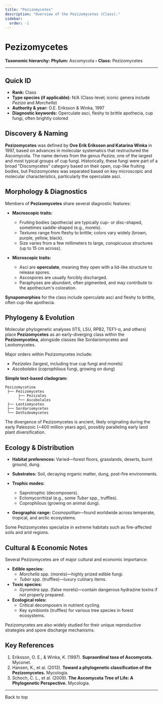```yaml
---
title: "Pezizomycetes"
description: "Overview of the Pezizomycetes (Class)."
sidebar:
  order: -1
---
```



# Pezizomycetes <Badge variant="note" text="Class" />

**Taxonomic hierarchy:** **Phylum:** Ascomycota › **Class:** Pezizomycetes

---

## Quick ID
* **Rank:** Class  
* **Type species (if applicable):** N/A (Class-level; iconic genera include _Peziza_ and _Morchella_)  
* **Authority & year:** O.E. Eriksson & Winka, 1997  
* **Diagnostic keywords:** Operculate asci, fleshy to brittle apothecia, cup fungi, often brightly colored  

## Discovery & Naming
**Pezizomycetes** was defined by **Ove Erik Eriksson and Katarina Winka** in 1997, based on advances in molecular systematics that restructured the Ascomycota. The name derives from the genus _Peziza_, one of the largest and most typical groups of cup fungi. Historically, these fungi were part of a broad "Discomycetes" category based on their open, cup-like fruiting bodies, but Pezizomycetes was separated based on key microscopic and molecular characteristics, particularly the operculate asci.

## Morphology & Diagnostics
Members of **Pezizomycetes** share several diagnostic features:

- **Macroscopic traits:**
  - Fruiting bodies (apothecia) are typically cup- or disc-shaped, sometimes saddle-shaped (e.g., morels).
  - Textures range from fleshy to brittle; colors vary widely (brown, purple, yellow, black).
  - Size varies from a few millimeters to large, conspicuous structures (up to 15 cm across).

- **Microscopic traits:**
  - Asci are **operculate**, meaning they open with a lid-like structure to release spores.
  - Ascospores are usually forcibly discharged.
  - Paraphyses are abundant, often pigmented, and may contribute to the apothecium's coloration.

**Synapomorphies** for the class include operculate asci and fleshy to brittle, often cup-like apothecia.

## Phylogeny & Evolution
Molecular phylogenetic analyses (ITS, LSU, RPB2, TEF1-α, and others) place **Pezizomycetes** as an early-diverging class within the **Pezizomycotina**, alongside classes like Sordariomycetes and Leotiomycetes.

Major orders within Pezizomycetes include:

- _Pezizales_ (largest, including true cup fungi and morels)
- _Ascobolales_ (coprophilous fungi, growing on dung)

**Simple text-based cladogram:**
```
Pezizomycotina
 ├── Pezizomycetes
      ├── Pezizales
      └── Ascobolales
 ├── Leotiomycetes
 ├── Sordariomycetes
 └── Dothideomycetes
```
The divergence of Pezizomycetes is ancient, likely originating during the early Paleozoic (~400 million years ago), possibly paralleling early land plant diversification.

## Ecology & Distribution
- **Habitat preferences:** Varied—forest floors, grasslands, deserts, burnt ground, dung.
- **Substrates:** Soil, decaying organic matter, dung, post-fire environments.
- **Trophic modes:**
  - Saprotrophic (decomposers).
  - Ectomycorrhizal (e.g., some _Tuber_ spp., truffles).
  - Coprophilous (growing on animal dung).

- **Geographic range:** Cosmopolitan—found worldwide across temperate, tropical, and arctic ecosystems.

Some Pezizomycetes specialize in extreme habitats such as fire-affected soils and arid regions.

## Cultural & Economic Notes
Several Pezizomycetes are of major cultural and economic importance:

- **Edible species:**
  - _Morchella_ spp. (morels)—highly prized edible fungi.
  - _Tuber_ spp. (truffles)—luxury culinary items.
- **Toxic species:**
  - _Gyromitra_ spp. (false morels)—contain dangerous hydrazine toxins if not properly prepared.
- **Ecological roles:**
  - Critical decomposers in nutrient cycling.
  - Key symbionts (truffles) for various tree species in forest ecosystems.

Pezizomycetes are also widely studied for their unique reproductive strategies and spore discharge mechanisms.

## Key References
1. Eriksson, O. E., & Winka, K. (1997). **Supraordinal taxa of Ascomycota.** Myconet.  
2. Hansen, K., et al. (2013). **Toward a phylogenetic classification of the Pezizomycetes.** Mycologia.  
3. Schoch, C. L., et al. (2009). **The Ascomycota Tree of Life: A Phylogenetic Perspective.** Mycologia.  

---

<LinkButton href="#top" variant="minimal" icon="arrow-up">
  Back to top
</LinkButton>
